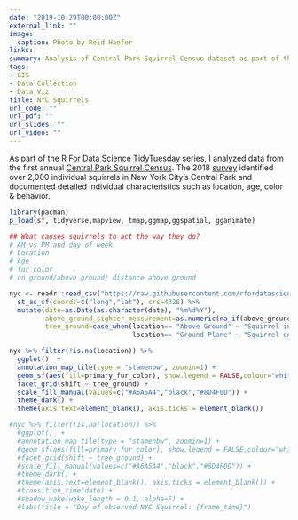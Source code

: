 ```yaml
---
date: "2019-10-29T00:00:00Z"
external_link: ""
image:
  caption: Photo by Reid Haefer
links:
summary: Analysis of Central Park Squirrel Census dataset as part of the October 29th, 2019 TidyTuesday data series.
tags:
- GIS
- Data Collection
- Data Viz
title: NYC Squirrels
url_code: ""
url_pdf: ""
url_slides: ""
url_video: ""
---
```


As part of the [R For Data Science TidyTuesday series](https://github.com/rfordatascience/tidytuesday), I analyzed data from the first annual [Central Park Squirrel Census](https://www.thesquirrelcensus.com/). The 2018 [survey](https://www.citylab.com/life/2019/06/squirrel-census-results-population-central-park-nyc/592162/) identified over 2,000 individual squirrels in New York City's Central Park and documented detailed individual characteristics such as location, age, color & behavior. 


```r
library(pacman)
p_load(sf, tidyverse,mapview, tmap,ggmap,ggspatial, gganimate)

## What causes squirrels to act the way they do?
# AM vs PM and day of week
# Location
# Age
# fur color
# on ground/above ground/ distance above ground

nyc <- readr::read_csv("https://raw.githubusercontent.com/rfordatascience/tidytuesday/master/data/2019/2019-10-29/nyc_squirrels.csv") %>%
  st_as_sf(coords=c("long","lat"), crs=4326) %>%
  mutate(date=as.Date(as.character(date), "%m%d%Y"),
         above_ground_sighter_measurement=as.numeric(na_if(above_ground_sighter_measurement,FALSE)),
         tree_ground=case_when(location== "Above Ground" ~ "Squirrel in Tree",
                               location== "Ground Plane" ~ "Squirrel on Ground"))

```

```r

nyc %>% filter(!is.na(location)) %>%
  ggplot()  +
  annotation_map_tile(type = "stamenbw", zoomin=1) + 
  geom_sf(aes(fill=primary_fur_color), show.legend = FALSE,colour="white",pch=21, size=1,alpha=.8) +
  facet_grid(shift ~ tree_ground) +
  scale_fill_manual(values=c("#A6A5A4","black","#8D4F0D")) +
  theme_dark() +
  theme(axis.text=element_blank(), axis.ticks = element_blank())

```
```r

#nyc %>% filter(!is.na(location)) %>%
  #ggplot()  +
  #annotation_map_tile(type = "stamenbw", zoomin=1) + 
  #geom_sf(aes(fill=primary_fur_color), show.legend = FALSE,colour="white",pch=21, size=1,alpha=.8) +
  #facet_grid(shift ~ tree_ground) +
  #scale_fill_manual(values=c("#A6A5A4","black","#8D4F0D")) +
  #theme_dark() +
  #theme(axis.text=element_blank(), axis.ticks = element_blank()) +
  #transition_time(date) +
  #shadow_wake(wake_length = 0.1, alpha=F) +
  #labs(title = "Day of observed NYC Squirrel: {frame_time}")

```





